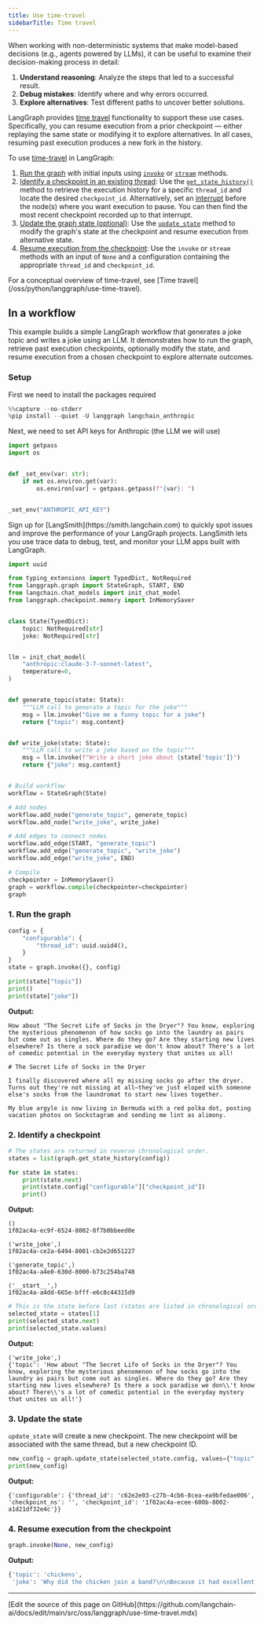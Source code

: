 ```yaml
---
title: Use time-travel
sidebarTitle: Time travel
---
```



<AlphaCallout />

When working with non-deterministic systems that make model-based decisions (e.g., agents powered by LLMs), it can be useful to examine their decision-making process in detail:

1. <Icon icon="lightbulb" size={16} /> **Understand reasoning**: Analyze the steps that led to a successful result.
2. <Icon icon="bug" size={16} /> **Debug mistakes**: Identify where and why errors occurred.
3. <Icon icon="magnifying-glass" size={16} /> **Explore alternatives**: Test different paths to uncover better solutions.

LangGraph provides [time travel](/oss/python/langgraph/use-time-travel) functionality to support these use cases. Specifically, you can resume execution from a prior checkpoint — either replaying the same state or modifying it to explore alternatives. In all cases, resuming past execution produces a new fork in the history.

To use [time-travel](/oss/python/langgraph/use-time-travel) in LangGraph:

1. [Run the graph](#1-run-the-graph) with initial inputs using [`invoke`](https://langchain-ai.github.io/langgraph/reference/graphs/#langgraph.graph.state.CompiledStateGraph.invoke) or [`stream`](https://langchain-ai.github.io/langgraph/reference/graphs/#langgraph.graph.state.CompiledStateGraph.stream) methods.
2. [Identify a checkpoint in an existing thread](#2-identify-a-checkpoint): Use the [`get_state_history()`](https://langchain-ai.github.io/langgraph/reference/graphs/#langgraph.graph.state.CompiledStateGraph.get_state_history) method to retrieve the execution history for a specific `thread_id` and locate the desired `checkpoint_id`.
  Alternatively, set an [interrupt](/oss/python/langgraph/add-human-in-the-loop) before the node(s) where you want execution to pause. You can then find the most recent checkpoint recorded up to that interrupt.
3. [Update the graph state (optional)](#3-update-the-state-optional): Use the [`update_state`](https://langchain-ai.github.io/langgraph/reference/graphs/#langgraph.graph.state.CompiledStateGraph.update_state) method to modify the graph's state at the checkpoint and resume execution from alternative state.
4. [Resume execution from the checkpoint](#4-resume-execution-from-the-checkpoint): Use the `invoke` or `stream` methods with an input of `None` and a configuration containing the appropriate `thread_id` and `checkpoint_id`.




<Tip>
For a conceptual overview of time-travel, see [Time travel](/oss/python/langgraph/use-time-travel).
</Tip>

## In a workflow

This example builds a simple LangGraph workflow that generates a joke topic and writes a joke using an LLM. It demonstrates how to run the graph, retrieve past execution checkpoints, optionally modify the state, and resume execution from a chosen checkpoint to explore alternate outcomes.

### Setup

First we need to install the packages required

```python
%%capture --no-stderr
%pip install --quiet -U langgraph langchain_anthropic
```




Next, we need to set API keys for Anthropic (the LLM we will use)

```python
import getpass
import os


def _set_env(var: str):
    if not os.environ.get(var):
        os.environ[var] = getpass.getpass(f"{var}: ")


_set_env("ANTHROPIC_API_KEY")
```




<Tip>
Sign up for [LangSmith](https://smith.langchain.com) to quickly spot issues and improve the performance of your LangGraph projects. LangSmith lets you use trace data to debug, test, and monitor your LLM apps built with LangGraph.
</Tip>

```python
import uuid

from typing_extensions import TypedDict, NotRequired
from langgraph.graph import StateGraph, START, END
from langchain.chat_models import init_chat_model
from langgraph.checkpoint.memory import InMemorySaver


class State(TypedDict):
    topic: NotRequired[str]
    joke: NotRequired[str]


llm = init_chat_model(
    "anthropic:claude-3-7-sonnet-latest",
    temperature=0,
)


def generate_topic(state: State):
    """LLM call to generate a topic for the joke"""
    msg = llm.invoke("Give me a funny topic for a joke")
    return {"topic": msg.content}


def write_joke(state: State):
    """LLM call to write a joke based on the topic"""
    msg = llm.invoke(f"Write a short joke about {state['topic']}")
    return {"joke": msg.content}


# Build workflow
workflow = StateGraph(State)

# Add nodes
workflow.add_node("generate_topic", generate_topic)
workflow.add_node("write_joke", write_joke)

# Add edges to connect nodes
workflow.add_edge(START, "generate_topic")
workflow.add_edge("generate_topic", "write_joke")
workflow.add_edge("write_joke", END)

# Compile
checkpointer = InMemorySaver()
graph = workflow.compile(checkpointer=checkpointer)
graph
```




### 1. Run the graph

```python
config = {
    "configurable": {
        "thread_id": uuid.uuid4(),
    }
}
state = graph.invoke({}, config)

print(state["topic"])
print()
print(state["joke"])
```




**Output:**

```
How about "The Secret Life of Socks in the Dryer"? You know, exploring the mysterious phenomenon of how socks go into the laundry as pairs but come out as singles. Where do they go? Are they starting new lives elsewhere? Is there a sock paradise we don't know about? There's a lot of comedic potential in the everyday mystery that unites us all!

# The Secret Life of Socks in the Dryer

I finally discovered where all my missing socks go after the dryer. Turns out they're not missing at all—they've just eloped with someone else's socks from the laundromat to start new lives together.

My blue argyle is now living in Bermuda with a red polka dot, posting vacation photos on Sockstagram and sending me lint as alimony.
```

### 2. Identify a checkpoint

```python
# The states are returned in reverse chronological order.
states = list(graph.get_state_history(config))

for state in states:
    print(state.next)
    print(state.config["configurable"]["checkpoint_id"])
    print()
```

**Output:**

```
()
1f02ac4a-ec9f-6524-8002-8f7b0bbeed0e

('write_joke',)
1f02ac4a-ce2a-6494-8001-cb2e2d651227

('generate_topic',)
1f02ac4a-a4e0-630d-8000-b73c254ba748

('__start__',)
1f02ac4a-a4dd-665e-bfff-e6c8c44315d9
```




```python
# This is the state before last (states are listed in chronological order)
selected_state = states[1]
print(selected_state.next)
print(selected_state.values)
```

**Output:**

```
('write_joke',)
{'topic': 'How about "The Secret Life of Socks in the Dryer"? You know, exploring the mysterious phenomenon of how socks go into the laundry as pairs but come out as singles. Where do they go? Are they starting new lives elsewhere? Is there a sock paradise we don\\'t know about? There\\'s a lot of comedic potential in the everyday mystery that unites us all!'}
```




<a id="optional"></a>
### 3. Update the state

`update_state` will create a new checkpoint. The new checkpoint will be associated with the same thread, but a new checkpoint ID.

```python
new_config = graph.update_state(selected_state.config, values={"topic": "chickens"})
print(new_config)
```

**Output:**

```
{'configurable': {'thread_id': 'c62e2e03-c27b-4cb6-8cea-ea9bfedae006', 'checkpoint_ns': '', 'checkpoint_id': '1f02ac4a-ecee-600b-8002-a1d21df32e4c'}}
```




### 4. Resume execution from the checkpoint

```python
graph.invoke(None, new_config)
```

**Output:**

```python
{'topic': 'chickens',
 'joke': 'Why did the chicken join a band?\n\nBecause it had excellent drumsticks!'}
```

---

<Callout icon="pen-to-square" iconType="regular">
  [Edit the source of this page on GitHub](https://github.com/langchain-ai/docs/edit/main/src/oss/langgraph/use-time-travel.mdx)
</Callout>
